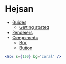 # Hejsan

- [Guides](guide/readme.mdx)
  - [Getting started](guide/getting-started.mdx)
- [Renderers](renderers/readme.mdx)
- [Components](components/readme.mdx)
  - [Box](components/box.mdx)
  - [Button](components/button.mdx)

```jsx edit preview
<Box s={100} bg="coral" />
```
